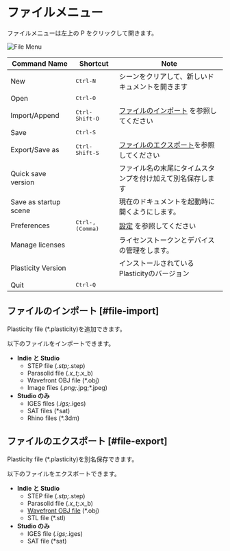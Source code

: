 # ファイルメニュー

ファイルメニューは左上の P をクリックして開きます。

![File Menu](/img/file-menu.png)

| Command Name              | Shortcut                  | Note                                                       |
| ------------------------- | ------------------------- | ---------------------------------------------------------- |
| New                       | <kbd>Ctrl-N</kbd>         | シーンをクリアして、新しいドキュメントを開きます           |
| Open                      | <kbd>Ctrl-O</kbd>         |                                                            |
| Import/Append             | <kbd>Ctrl-Shift-O</kbd>   | [ファイルのインポート](#file-import) を参照してください    |
| Save                      | <kbd>Ctrl-S</kbd>         |                                                            |
| Export/Save as            | <kbd>Ctrl-Shift-S</kbd>   | [ファイルのエクスポート](#file-export)を参照してください   |
| Quick save version        |                           | ファイル名の末尾にタイムスタンプを付け加えて別名保存します |
| Save as startup scene     |                           | 現在のドキュメントを起動時に開くようにします。             |
| Preferences               | <kbd>Ctrl-, (Comma)</kbd> | [設定](./preferences) を参照してください                   |
| Manage licenses           |                           | ライセンストークンとデバイスの管理をします。               |
| Plasticity Version |                           | インストールされているPlasticityのバージョン               |
| Quit                      | <kbd>Ctrl-Q</kbd>         |                                                            |


## ファイルのインポート [#file-import]

Plasticity file (*.plasticity)を追加できます。


以下のファイルをインポートできます。

- **Indie と Studio** 
    - STEP file (*.stp;*.step)
    - Parasolid file (*.x_t;*.x_b)
    - Wavefront OBJ file (*.obj)
    - Image files (*.png;*.jpg;*.jpeg)
- **Studio のみ**
    - IGES files (*.igs;*.iges) 
    - SAT files (*sat)
    - Rhino files (*.3dm) 

## ファイルのエクスポート [#file-export]

Plasticity file (*.plasticity)を別名保存できます。

以下のファイルをエクスポートできます。

- **Indie と Studio** 
    - STEP file (*.stp;*.step)
    - Parasolid file (*.x_t;*.x_b)
    - [Wavefront OBJ file](./export-obj) (*.obj)
    - STL file (*.stl)
- **Studio のみ**
    - IGES file (*.igs;*.iges)
    - SAT file (*sat)






